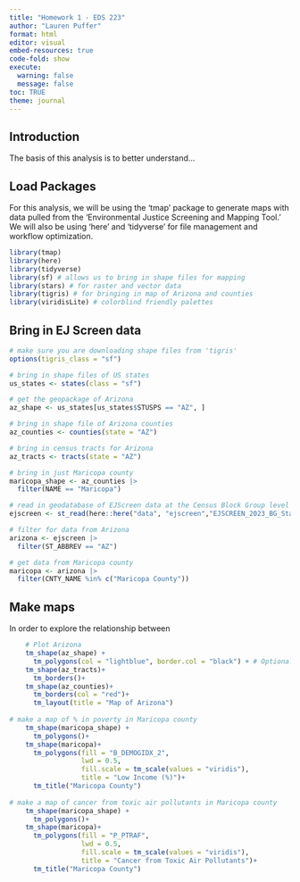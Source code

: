 ```yaml
---
title: "Homework 1 - EDS 223"
author: "Lauren Puffer"
format: html
editor: visual
embed-resources: true
code-fold: show
execute: 
  warning: false
  message: false
toc: TRUE
theme: journal
---
```


## Introduction

The basis of this analysis is to better understand...

## Load Packages

For this analysis, we will be using the 'tmap' package to generate maps with data pulled from the 'Environmental Justice Screening and Mapping Tool.' We will also be using 'here' and 'tidyverse' for file management and workflow optimization.

```r
library(tmap)
library(here)
library(tidyverse)
library(sf) # allows us to bring in shape files for mapping
library(stars) # for raster and vector data
library(tigris) # for bringing in map of Arizona and counties
library(viridisLite) # colorblind friendly palettes
```

## Bring in EJ Screen data

```r
# make sure you are downloading shape files from 'tigris'
options(tigris_class = "sf")

# bring in shape files of US states
us_states <- states(class = "sf")

# get the geopackage of Arizona
az_shape <- us_states[us_states$STUSPS == "AZ", ]

# bring in shape file of Arizona counties 
az_counties <- counties(state = "AZ")

# bring in census tracts for Arizona
az_tracts <- tracts(state = "AZ")

# bring in just Maricopa county
maricopa_shape <- az_counties |>
  filter(NAME == "Maricopa")

# read in geodatabase of EJScreen data at the Census Block Group level
ejscreen <- st_read(here::here("data", "ejscreen","EJSCREEN_2023_BG_StatePct_with_AS_CNMI_GU_VI.gdb")) 

# filter for data from Arizona
arizona <- ejscreen |>
  filter(ST_ABBREV == "AZ") 

# get data from Maricopa county
maricopa <- arizona |>
  filter(CNTY_NAME %in% c("Maricopa County"))

```

## Make maps

In order to explore the relationship between

```r
    # Plot Arizona
    tm_shape(az_shape) +
      tm_polygons(col = "lightblue", border.col = "black") + # Optional: set color and border
    tm_shape(az_tracts)+
      tm_borders()+
    tm_shape(az_counties)+
      tm_borders(col = "red")+
      tm_layout(title = "Map of Arizona")
    
# make a map of % in poverty in Maricopa county
    tm_shape(maricopa_shape) +
      tm_polygons()+
    tm_shape(maricopa)+
      tm_polygons(fill = "B_DEMOGIDX_2",
                  lwd = 0.5,
                  fill.scale = tm_scale(values = "viridis"),
                  title = "Low Income (%)")+
      tm_title("Maricopa County")
    
# make a map of cancer from toxic air pollutants in Maricopa county
    tm_shape(maricopa_shape) +
      tm_polygons()+
    tm_shape(maricopa)+
      tm_polygons(fill = "P_PTRAF",
                  lwd = 0.5,
                  fill.scale = tm_scale(values = "viridis"),
                  title = "Cancer from Toxic Air Pollutants")+
      tm_title("Maricopa County")

```
